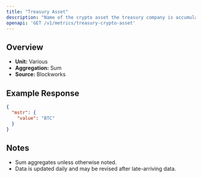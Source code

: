 ```yaml
---
title: "Treasury Asset"
description: "Name of the crypto asset the treasury company is accumulating"
openapi: 'GET /v1/metrics/treasury-crypto-asset'
---
```


## Overview

- **Unit:** Various
- **Aggregation:** Sum
- **Source:** Blockworks

## Example Response

```json
{
  "mstr": {
    "value": "BTC"
  }
}
```

## Notes
- Sum aggregates unless otherwise noted.
- Data is updated daily and may be revised after late-arriving data.
